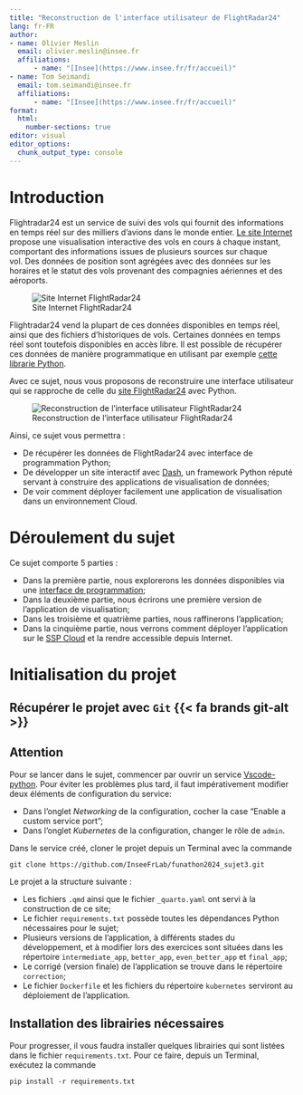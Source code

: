 ```yaml
---
title: "Reconstruction de l'interface utilisateur de FlightRadar24"
lang: fr-FR
author: 
- name: Olivier Meslin
  email: olivier.meslin@insee.fr
  affiliations: 
      - name: "[Insee](https://www.insee.fr/fr/accueil)"
- name: Tom Seimandi
  email: tom.seimandi@insee.fr
  affiliations: 
      - name: "[Insee](https://www.insee.fr/fr/accueil)"
format:
  html:
    number-sections: true
editor: visual
editor_options: 
  chunk_output_type: console
---
```


# Introduction {.unnumbered}

Flightradar24 est un service de suivi des vols qui fournit des informations en temps réel sur des milliers d'avions dans le monde entier. [Le site Internet](https://www.flightradar24.com/) propose une visualisation interactive des vols en cours à chaque instant, comportant des informations issues de plusieurs sources sur chaque vol. Des données de position sont agrégées avec des données sur les horaires et le statut des vols provenant des compagnies aériennes et des aéroports.

![Site Internet FlightRadar24](img/fr24.jpg)

Flightradar24 vend la plupart de ces données disponibles en temps réel, ainsi que des fichiers d'historiques de vols. Certaines données en temps réel sont toutefois disponibles en accès libre. Il est possible de récupérer ces données de manière programmatique en utilisant par exemple [cette librarie Python](https://github.com/JeanExtreme002/FlightRadarAPI).

Avec ce sujet, nous vous proposons de reconstruire une interface utilisateur qui se rapproche de celle du [site FlightRadar24](https://www.flightradar24.com/) avec Python.

![Reconstruction de l'interface utilisateur FlightRadar24](img/app_preview.jpg)

Ainsi, ce sujet vous permettra :

- De récupérer les données de FlightRadar24 avec interface de programmation Python;
- De développer un site interactif avec [Dash](https://dash.plotly.com/), un framework Python réputé servant à construire des applications de visualisation de données;
- De voir comment déployer facilement une application de visualisation dans un environnement Cloud. 

# Déroulement du sujet

Ce sujet comporte 5 parties :

- Dans la première partie, nous explorerons les données disponibles via une [interface de programmation](https://github.com/JeanExtreme002/FlightRadarAPI);
- Dans la deuxième partie, nous écrirons une première version de l'application de visualisation;
- Dans les troisième et quatrième parties, nous raffinerons l'application;
- Dans la cinquième partie, nous verrons comment déployer l'application sur le [SSP Cloud](https://datalab.sspcloud.fr/) et la rendre accessible depuis Internet.

# Initialisation du projet

## Récupérer le projet avec `Git` {{< fa brands git-alt >}}

::: {.callout-note appearance="simple"}

## Attention

Pour se lancer dans le sujet, commencer par ouvrir un service [Vscode-python](https://datalab.sspcloud.fr/launcher/ide/vscode-python). Pour éviter les problèmes plus tard, il faut impérativement modifier deux éléments de configuration du service:

- Dans l'onglet *Networking* de la configuration, cocher la case "Enable a custom service port";
- Dans l'onglet *Kubernetes* de la configuration, changer le rôle de `admin`. 
:::

Dans le service créé, cloner le projet depuis un Terminal avec la commande
```
git clone https://github.com/InseeFrLab/funathon2024_sujet3.git
```

Le projet a la structure suivante :

- Les fichiers `.qmd` ainsi que le fichier `_quarto.yaml` ont servi à la construction de ce site;
- Le fichier `requirements.txt` possède toutes les dépendances Python nécessaires pour le sujet;
- Plusieurs versions de l'application, à différents stades du développement, et à modifier lors des exercices sont situées dans les répertoire `intermediate_app`, `better_app`, `even_better_app` et `final_app`;  
- Le corrigé (version finale) de l'application se trouve dans le répertoire `correction`;
- Le fichier `Dockerfile` et les fichiers du répertoire `kubernetes` serviront au déploiement de l'application.

## Installation des librairies nécessaires

Pour progresser, il vous faudra installer quelques librairies qui sont listées dans le fichier `requirements.txt`. Pour ce faire, depuis un Terminal, exécutez la commande
```
pip install -r requirements.txt
```
